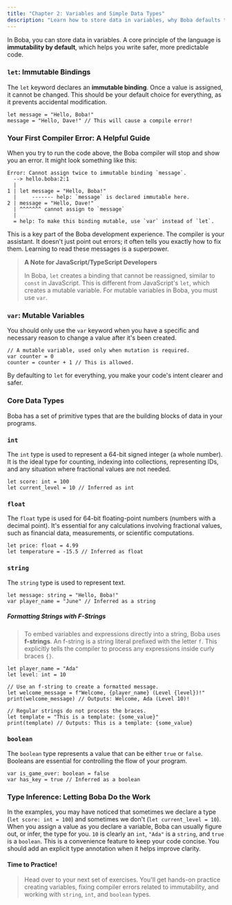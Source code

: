 ```yaml
---
title: "Chapter 2: Variables and Simple Data Types"
description: "Learn how to store data in variables, why Boba defaults to immutability, and explore core data types."
---
```


In Boba, you can store data in variables. A core principle of the language is **immutability by default**, which helps you write safer, more predictable code.

### `let`: Immutable Bindings

The `let` keyword declares an **immutable binding**. Once a value is assigned, it cannot be changed. This should be your default choice for everything, as it prevents accidental modification.

```boba
let message = "Hello, Boba!"
message = "Hello, Dave!" // This will cause a compile error!
```

### Your First Compiler Error: A Helpful Guide

When you try to run the code above, the Boba compiler will stop and show you an error. It might look something like this:

```boba
Error: Cannot assign twice to immutable binding `message`.
  --> hello.boba:2:1
  |
1 | let message = "Hello, Boba!"
  |     ------- help: `message` is declared immutable here.
2 | message = "Hello, Dave!"
  | ^^^^^^^ cannot assign to `message`
  |
  = help: To make this binding mutable, use `var` instead of `let`.
```

This is a key part of the Boba development experience. The compiler is your assistant. It doesn't just point out errors; it often tells you exactly how to fix them. Learning to read these messages is a superpower.

> **A Note for JavaScript/TypeScript Developers**
>
> In Boba, `let` creates a binding that cannot be reassigned, similar to `const` in JavaScript. This is different from JavaScript's `let`, which creates a mutable variable. For mutable variables in Boba, you must use `var`.

### `var`: Mutable Variables

You should only use the `var` keyword when you have a specific and necessary reason to change a value after it's been created.

```boba
// A mutable variable, used only when mutation is required.
var counter = 0
counter = counter + 1 // This is allowed.
```

By defaulting to `let` for everything, you make your code's intent clearer and safer.

### Core Data Types

Boba has a set of primitive types that are the building blocks of data in your programs.

### `int`

The `int` type is used to represent a 64-bit signed integer (a whole number). It is the ideal type for counting, indexing into collections, representing IDs, and any situation where fractional values are not needed.
```boba
let score: int = 100
let current_level = 10 // Inferred as int
```

### `float`

The `float` type is used for 64-bit floating-point numbers (numbers with a decimal point). It's essential for any calculations involving fractional values, such as financial data, measurements, or scientific computations.

```boba
let price: float = 4.99
let temperature = -15.5 // Inferred as float
```

### `string`

The `string` type is used to represent text.

```boba
let message: string = "Hello, Boba!"
var player_name = "June" // Inferred as a string
```

##### Formatting Strings with F-Strings

> To embed variables and expressions directly into a string, Boba uses **f-strings**. An f-string is a string literal prefixed with the letter `f`. This explicitly tells the compiler to process any expressions inside curly braces `{}`.

```boba
let player_name = "Ada"
let level: int = 10

// Use an f-string to create a formatted message.
let welcome_message = f"Welcome, {player_name} (Level {level})!" 
print(welcome_message) // Outputs: Welcome, Ada (Level 10)!

// Regular strings do not process the braces.
let template = "This is a template: {some_value}"
print(template) // Outputs: This is a template: {some_value}
```

### `boolean`

The `boolean` type represents a value that can be either `true` or `false`. Booleans are essential for controlling the flow of your program.

```boba
var is_game_over: boolean = false
var has_key = true // Inferred as a boolean
```

### Type Inference: Letting Boba Do the Work

In the examples, you may have noticed that sometimes we declare a type (`let score: int = 100`) and sometimes we don't (`let current_level = 10`). When you assign a value as you declare a variable, Boba can usually figure out, or infer, the type for you. `10` is clearly an `int`, `"Ada"` is a `string`, and `true` is a `boolean`. This is a convenience feature to keep your code concise. You should add an explicit type annotation when it helps improve clarity.

#### **Time to Practice!**
>
> Head over to your next set of exercises. You'll get hands-on practice creating variables, fixing compiler errors related to immutability, and working with `string`, `int`, and `boolean` types.
